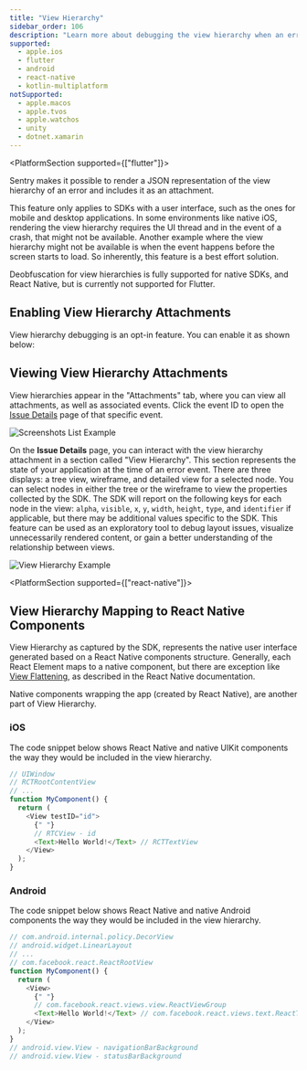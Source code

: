 ```yaml
---
title: "View Hierarchy"
sidebar_order: 106
description: "Learn more about debugging the view hierarchy when an error occurs. Sentry pairs the view hierarchy representation with the original event, giving you additional insight into issues."
supported:
  - apple.ios
  - flutter
  - android
  - react-native
  - kotlin-multiplatform
notSupported:
  - apple.macos
  - apple.tvos
  - apple.watchos
  - unity
  - dotnet.xamarin
---
```


<PlatformSection supported={["flutter"]}>

<Include name="beta-note.mdx" />

</PlatformSection>

Sentry makes it possible to render a JSON representation of the view hierarchy of an error and includes it as an <PlatformLink to="/enriching-events/attachments/">attachment</PlatformLink>.

This feature only applies to SDKs with a user interface, such as the ones for mobile and desktop applications. In some environments like native iOS, rendering the view hierarchy requires the UI thread and in the event of a crash, that might not be available. Another example where the view hierarchy might not be available is when the event happens before the screen starts to load. So inherently, this feature is a best effort solution.

<Note>

Deobfuscation for view hierarchies is fully supported for native SDKs, and React Native, but is currently not supported for Flutter.

</Note>

## Enabling View Hierarchy Attachments

View hierarchy debugging is an opt-in feature. You can enable it as shown below:

<PlatformContent includePath="enriching-events/attach-viewhierarchy" />

## Viewing View Hierarchy Attachments

View hierarchies appear in the "Attachments" tab, where you can view all attachments, as well as associated events. Click the event ID to open the [Issue Details](/product/issues/issue-details) page of that specific event.

![Screenshots List Example](viewhierarchy-list-example.png)

On the **Issue Details** page, you can interact with the view hierarchy attachment in a section called "View Hierarchy". This section represents the state of your application at the time of an error event. There are three displays: a tree view, wireframe, and detailed view for a selected node. You can select nodes in either the tree or the wireframe to view the properties collected by the SDK. The SDK will report on the following keys for each node in the view: `alpha`, `visible`, `x`, `y`, `width`, `height`, `type`, and `identifier` if applicable, but there may be additional values specific to the SDK. This feature can be used as an exploratory tool to debug layout issues, visualize unnecessarily rendered content, or gain a better understanding of the relationship between views.

![View Hierarchy Example](viewhierarchy-example.png)

<PlatformSection supported={["react-native"]}>

## View Hierarchy Mapping to React Native Components

View Hierarchy as captured by the SDK, represents the native user interface generated based on a React Native components structure. Generally, each React Element maps to a native component, but there are exception like [View Flattening](https://reactnative.dev/architecture/view-flattening), as described in the React Native documentation.

Native components wrapping the app (created by React Native), are another part of View Hierarchy.

### iOS

The code snippet below shows React Native and native UIKit components the way they would be included in the view hierarchy.

```javascript
// UIWindow
// RCTRootContentView
// ...
function MyComponent() {
  return (
    <View testID="id">
      {" "}
      // RTCView - id
      <Text>Hello World!</Text> // RCTTextView
    </View>
  );
}
```

### Android

The code snippet below shows React Native and native Android components the way they would be included in the view hierarchy.

```javascript
// com.android.internal.policy.DecorView
// android.widget.LinearLayout
// ...
// com.facebook.react.ReactRootView
function MyComponent() {
  return (
    <View>
      {" "}
      // com.facebook.react.views.view.ReactViewGroup
      <Text>Hello World!</Text> // com.facebook.react.views.text.ReactTextView
    </View>
  );
}
// android.view.View - navigationBarBackground
// android.view.View - statusBarBackground
```

</PlatformSection>
